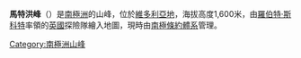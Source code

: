 {{coord|77|40|S|162|27|E|source:GNIS|display=title}}

'''馬特洪峰'''（{{lang-en|Matterhorn}}）是[[南極洲|南極洲]]的山峰，位於[[維多利亞地|維多利亞地]]，海拔高度1,600米，由[[羅伯特·斯科特|羅伯特·斯科特]]率領的[[英國|英國]]探險隊繪入地圖，現時由[[南極條約體系|南極條約體系]]管理。

{{DEFAULTSORT:Matterhorn}}
[[Category:南極洲山峰|Category:南極洲山峰]]


{{McMurdoDryValleys-geo-stub}}